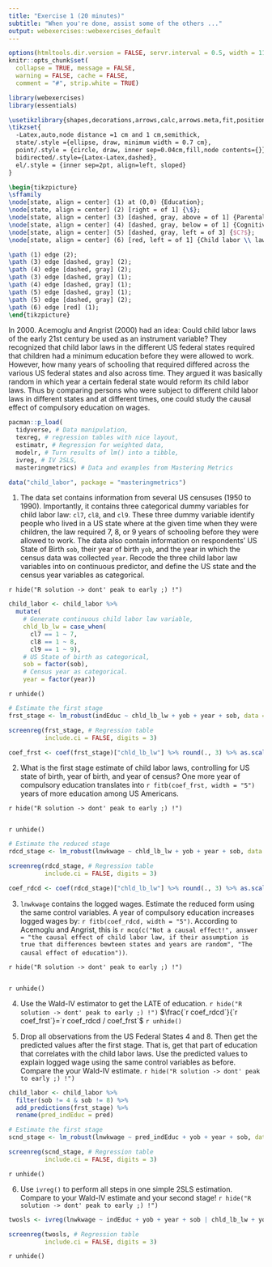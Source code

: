 ```yaml
---
title: "Exercise 1 (20 minutes)"
subtitle: "When you're done, assist some of the others ..."
output: webexercises::webexercises_default
---
```


```r
options(htmltools.dir.version = FALSE, servr.interval = 0.5, width = 115, digits = 3)
knitr::opts_chunk$set(
  collapse = TRUE, message = FALSE, 
  warning = FALSE, cache = FALSE,
  comment = "#", strip.white = TRUE)

library(webexercises)
library(essentials)
```

```tikz
\usetikzlibrary{shapes,decorations,arrows,calc,arrows.meta,fit,positioning,quotes}
\tikzset{
  -Latex,auto,node distance =1 cm and 1 cm,semithick,
  state/.style ={ellipse, draw, minimum width = 0.7 cm},
  point/.style = {circle, draw, inner sep=0.04cm,fill,node contents={}},
  bidirected/.style={Latex-Latex,dashed},
  el/.style = {inner sep=2pt, align=left, sloped}
}

\begin{tikzpicture}
\sffamily
\node[state, align = center] (1) at (0,0) {Education};
\node[state, align = center] (2) [right = of 1] {\$};
\node[state, align = center] (3) [dashed, gray, above = of 1] {Parental \\ education};
\node[state, align = center] (4) [dashed, gray, below = of 1] {Cognitive \\ ability};
\node[state, align = center] (5) [dashed, gray, left = of 3] {$C?$};
\node[state, align = center] (6) [red, left = of 1] {Child labor \\ laws};

\path (1) edge (2);
\path (3) edge [dashed, gray] (2);
\path (4) edge [dashed, gray] (2);
\path (3) edge [dashed, gray] (1);
\path (4) edge [dashed, gray] (1);
\path (5) edge [dashed, gray] (1);
\path (5) edge [dashed, gray] (2);
\path (6) edge [red] (1);
\end{tikzpicture}
```

In 2000. Acemoglu and Angrist (2000) had an idea: Could child labor laws of the early 21st century be used as an instrument variable? They recognized that child labor laws in the different US federal states required that children had a minimum education before they were allowed to work. However, how many years of schooling that required differed across the various US federal states and also across time. They argued it was basically random in which year a certain federal state would reform its child labor laws. Thus by comparing persons who were subject to different child labor laws in different states and at different times, one could study the causal effect of compulsory education on wages.

```r
pacman::p_load(
  tidyverse, # Data manipulation,
  texreg, # regression tables with nice layout,
  estimatr, # Regression for weighted data,
  modelr, # Turn results of lm() into a tibble,
  ivreg, # IV 2SLS,
  masteringmetrics) # Data and examples from Mastering Metrics

data("child_labor", package = "masteringmetrics")
```

1. The data set contains information from several US censuses (1950 to 1990). Importantly, it contains three categorical dummy variables for child labor law: `cl7`, `cl8`, and `cl9`. These three dummy variable identify people who lived in a US state where at the given time when they were children, the law required 7, 8, or 9 years of schooling before they were allowed to work. The data also contain information on respondents' US State of Birth `sob`, their year of birth `yob`, and the year in which the census data was collected `year`. Recode the three child labor law variables into on continuous predictor, and define the US state and the census year variables as categorical.

`r hide("R solution -> dont' peak to early ;) !")`
```r
child_labor <- child_labor %>%
  mutate(
    # Generate continuous child labor law variable,
    chld_lb_lw = case_when(
      cl7 == 1 ~ 7, 
      cl8 == 1 ~ 8,
      cl9 == 1 ~ 9),
    # US State of birth as categorical,
    sob = factor(sob),
    # Census year as categorical.
    year = factor(year))
```
`r unhide()`

```r
# Estimate the first stage
frst_stage <- lm_robust(indEduc ~ chld_lb_lw + yob + year + sob, data = child_labor)

screenreg(frst_stage, # Regression table
          include.ci = FALSE, digits = 3)
```

```r
coef_frst <- coef(frst_stage)["chld_lb_lw"] %>% round(., 3) %>% as.scalar()
```

2. What is the first stage estimate of child labor laws, controlling for US state of birth, year of birth, and year of census? One more year of compulsory education translates into `r fitb(coef_frst, width = "5")` years of more education among US Americans.

`r hide("R solution -> dont' peak to early ;) !")`
```r

```
`r unhide()`

```r
# Estimate the reduced stage
rdcd_stage <- lm_robust(lnwkwage ~ chld_lb_lw + yob + year + sob, data = child_labor)

screenreg(rdcd_stage, # Regression table
          include.ci = FALSE, digits = 3)
```

```r
coef_rdcd <- coef(rdcd_stage)["chld_lb_lw"] %>% round(., 3) %>% as.scalar()
```
3. `lnwkwage` contains the logged wages. Estimate the reduced form using the same control variables. A year of compulsory education increases logged wages by: `r fitb(coef_rdcd, width = "5")`. According to Acemoglu and Angrist, this is `r mcq(c("Not a causal effect!", answer = "the causal effect of child labor law, if their assumption is true that differences bewteen states and years are random", "The causal effect of education"))`.

`r hide("R solution -> dont' peak to early ;) !")`
```r

```
`r unhide()`

4. Use the Wald-IV estimator to get the LATE of education.
`r hide("R solution -> dont' peak to early ;) !")`
$\frac{`r coef_rdcd`}{`r coef_frst`}=`r coef_rdcd / coef_frst`$
`r unhide()`

5. Drop all observations from the US Federal States 4 and 8. Then get the predicted values after the first stage. That is, get that part of education that correlates with the child labor laws. Use the predicted values to explain logged wage using the same control variables as before. Compare the your Wald-IV estimate.
`r hide("R solution -> dont' peak to early ;) !")`
```r
child_labor <- child_labor %>%
  filter(sob != 4 & sob != 8) %>%
  add_predictions(frst_stage) %>%
  rename(pred_indEduc = pred)

# Estimate the first stage
scnd_stage <- lm_robust(lnwkwage ~ pred_indEduc + yob + year + sob, data = child_labor)

screenreg(scnd_stage, # Regression table
          include.ci = FALSE, digits = 3)
```
`r unhide()`

6. Use `ivreg()` to perform all steps in one simple 2SLS estimation. Compare to your Wald-IV estimate and your second stage!
`r hide("R solution -> dont' peak to early ;) !")`
```r
twosls <- ivreg(lnwkwage ~ indEduc + yob + year + sob | chld_lb_lw + yob + year + sob, data = child_labor)

screenreg(twosls, # Regression table
          include.ci = FALSE, digits = 3)
```
`r unhide()`